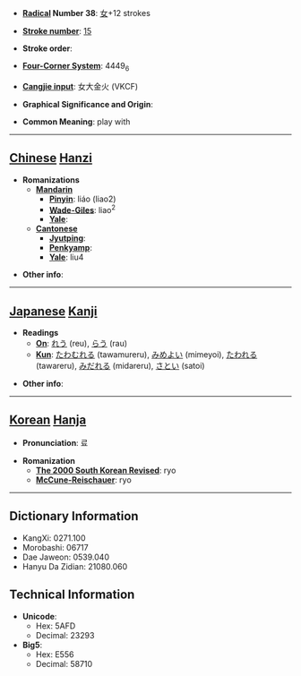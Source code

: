 * '''[[Wiktionary:Chinese radical index| Radical]] Number 38''': [[Wiktionary:Chinese radical index 女|女]]+12 strokes

* '''[[Wiktionary:Chinese total strokes index|Stroke number]]''': [[Wiktionary:Chinese total strokes index 15|15]]

* '''Stroke order''': 

* '''[[Wiktionary:Chinese four corner index|Four-Corner System]]''': 4449<sub>6</sub>

* '''[[Wiktionary:Chinese Cangjie index|Cangjie input]]''': 女大金火 (VKCF)

* '''Graphical Significance and Origin''': 

* '''Common Meaning''': play with

----

== [[Chinese]] [[Hanzi]] ==

* '''Romanizations'''
** '''[[Mandarin]]'''
*** '''[[Pinyin]]''': liáo (liao2)
*** '''[[Wade-Giles]]''': liao<sup>2</sup>
*** '''[[Yale]]''': 
** '''[[Cantonese]]'''
*** '''[[Jyutping]]''':
*** '''[[Penkyamp]]''': 
*** '''[[Yale]]''': liu4

* '''Other info''': 

----

== [[Japanese]] [[Kanji]] ==

* '''Readings'''
** '''[[On]]''': [[れう]] (reu), [[らう]] (rau)
** '''[[Kun]]''': [[たわむれる]] (tawamureru), [[みめよい]] (mimeyoi), [[たわれる]] (tawareru), [[みだれる]] (midareru), [[さとい]] (satoi)

* '''Other info''':  

----

== [[Korean]] [[Hanja]] ==

* '''Pronunciation''': 료

* '''Romanization'''
** '''[[The 2000 South Korean Revised Romanization|The 2000 South Korean Revised]]''': ryo
** '''[[McCune-Reischauer]]''': ryo

----

== Dictionary Information ==

* KangXi: 0271.100
* Morobashi: 06717
* Dae Jaweon: 0539.040
* Hanyu Da Zidian: 21080.060

== Technical Information ==

* '''Unicode''':
** Hex: 5AFD
** Decimal: 23293
* '''Big5''':
** Hex: E556
** Decimal: 58710